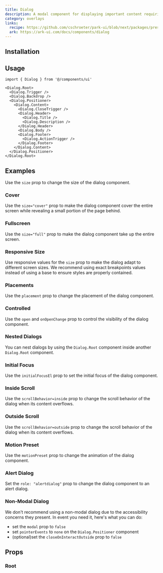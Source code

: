 ```yaml
---
title: Dialog
description: A modal component for displaying important content requiring user response.
category: overlays
links:
  recipe: https://github.com/cschroeter/park-ui/blob/next/packages/preset/src/recipes/dialog.ts
  ark: https://ark-ui.com/docs/components/dialog
---
```


<ComponentExample name="basic" />

## Installation

<InstallationGuide />

## Usage

```tsx
import { Dialog } from '@/components/ui'
```

```tsx
<Dialog.Root>
  <Dialog.Trigger />
  <Dialog.Backdrop />
  <Dialog.Positioner>
    <Dialog.Content>
      <Dialog.CloseTrigger />
      <Dialog.Header>
        <Dialog.Title />
        <Dialog.Description />
      </Dialog.Header>
      <Dialog.Body />
      <Dialog.Footer>
        <Dialog.ActionTrigger />
      </Dialog.Footer>
    </Dialog.Content>
  </Dialog.Positioner>
</Dialog.Root>
```

## Examples

Use the `size` prop to change the size of the dialog component.

<ComponentExample name="sizes" />

### Cover

Use the `size="cover"` prop to make the dialog component cover the entire screen while revealing a small portion of the page behind.

<ComponentExample name="cover" />

### Fullscreen

Use the `size="full"` prop to make the dialog component take up the entire screen.

<ComponentExample name="fullscreen" />

### Responsive Size

Use responsive values for the `size` prop to make the dialog adapt to different screen sizes.
We recommend using exact breakpoints values instead of using a base to ensure styles are properly contained.

<ComponentExample name="responsive" />

### Placements

Use the `placement` prop to change the placement of the dialog component.

<ComponentExample name="placements" />

### Controlled

Use the `open` and `onOpenChange` prop to control the visibility of the dialog component.

<ComponentExample name="controlled" codeOnly />

### Nested Dialogs

You can nest dialogs by using the `Dialog.Root` component inside another `Dialog.Root` component.

<ComponentExample name="nested" />

### Initial Focus

Use the `initialFocusEl` prop to set the initial focus of the dialog component.

<ComponentExample name="initial-focus" />

### Inside Scroll

Use the `scrollBehavior=inside` prop to change the scroll behavior of the dialog when its content overflows.

<ComponentExample name="inside-scroll" />

### Outside Scroll

Use the `scrollBehavior=outside` prop to change the scroll behavior of the dialog when its content overflows.

<ComponentExample name="outside-scroll" />

### Motion Preset

Use the `motionPreset` prop to change the animation of the dialog component.

<ComponentExample name="motion-presets" />

### Alert Dialog

Set the `role: "alertdialog"` prop to change the dialog component to an alert
dialog.

<ComponentExample name="alert" />

### Non-Modal Dialog

We don't recommend using a non-modal dialog due to the accessibility concerns
they present. In event you need it, here's what you can do:

- set the `modal` prop to `false`
- set `pointerEvents` to `none` on the `Dialog.Positioner` component
- (optional)set the `closeOnInteractOutside` prop to `false`

<ComponentExample name="non-modal" />

## Props

### Root

<PropsTable part="Root" />

